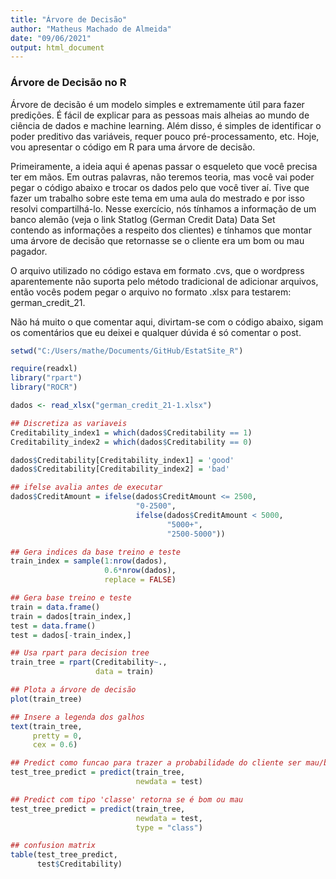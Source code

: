 ```yaml
---
title: "Árvore de Decisão"
author: "Matheus Machado de Almeida"
date: "09/06/2021"
output: html_document
---
```


### Árvore de Decisão no R

Árvore de decisão é um modelo simples e extremamente útil para fazer predições. 
É fácil de explicar para as pessoas mais alheias ao mundo de ciência de dados e machine learning. 
Além disso, é simples de identificar o poder preditivo das variáveis, requer pouco pré-processamento, etc. 
Hoje, vou apresentar o código em R para uma árvore de decisão.

Primeiramente, a ideia aqui é apenas passar o esqueleto que você precisa ter em mãos. 
Em outras palavras, não teremos teoria, mas você vai poder pegar o código abaixo e trocar os dados pelo que você tiver aí. 
Tive que fazer um trabalho sobre este tema em uma aula do mestrado e por isso resolvi compartilhá-lo. 
Nesse exercício, nós tínhamos a informação de um banco alemão (veja o link Statlog (German Credit Data) Data Set  
contendo as informações a respeito dos clientes) e tínhamos que montar uma árvore de decisão que retornasse se o cliente era um bom ou mau pagador.

O arquivo utilizado no código estava em formato .cvs, que o wordpress aparentemente não suporta pelo método tradicional de adicionar arquivos, 
então vocês podem pegar o arquivo no formato .xlsx para testarem: german_credit_21.

Não há muito o que comentar aqui, divirtam-se com o código abaixo, sigam os comentários que eu deixei e qualquer dúvida é só comentar o post.

```r
setwd("C:/Users/mathe/Documents/GitHub/EstatSite_R")

require(readxl)
library("rpart")
library("ROCR")
```

```r
dados <- read_xlsx("german_credit_21-1.xlsx")

## Discretiza as variaveis
Creditability_index1 = which(dados$Creditability == 1)
Creditability_index2 = which(dados$Creditability == 0)

dados$Creditability[Creditability_index1] = 'good' 
dados$Creditability[Creditability_index2] = 'bad'

## ifelse avalia antes de executar
dados$CreditAmount = ifelse(dados$CreditAmount <= 2500, 
                            "0-2500", 
                            ifelse(dados$CreditAmount < 5000, 
                                   "5000+", 
                                   "2500-5000"))

## Gera indices da base treino e teste
train_index = sample(1:nrow(dados), 
                     0.6*nrow(dados), 
                     replace = FALSE)

## Gera base treino e teste
train = data.frame()
train = dados[train_index,] 
test = data.frame()
test = dados[-train_index,]

## Usa rpart para decision tree
train_tree = rpart(Creditability~., 
                   data = train)

## Plota a árvore de decisão
plot(train_tree)

## Insere a legenda dos galhos
text(train_tree, 
     pretty = 0, 
     cex = 0.6)

## Predict como funcao para trazer a probabilidade do cliente ser mau/bom
test_tree_predict = predict(train_tree, 
                            newdata = test)

## Predict com tipo 'classe' retorna se é bom ou mau
test_tree_predict = predict(train_tree, 
                            newdata = test, 
                            type = "class")

## confusion matrix
table(test_tree_predict, 
      test$Creditability)

```
